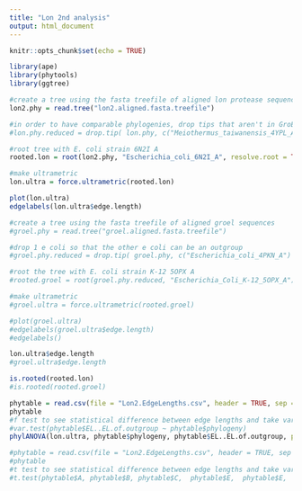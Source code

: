 ```yaml
---
title: "Lon 2nd analysis"
output: html_document
---
```


```r
knitr::opts_chunk$set(echo = TRUE)

library(ape)
library(phytools)
library(ggtree)
```

```r
#create a tree using the fasta treefile of aligned lon protease sequences
lon2.phy = read.tree("lon2.aligned.fasta.treefile")

#in order to have comparable phylogenies, drop tips that aren't in GroEL phylo
#lon.phy.reduced = drop.tip( lon.phy, c("Meiothermus_taiwanensis_4YPL_A", "Bacillus_subtilis_3M6A_A", "Yersinia_pestis_6ON2_A", "Yersinia_pestis_6V11_A", "Escherichia_coli_6U5Z_A") )

#root tree with E. coli strain 6N2I A
rooted.lon = root(lon2.phy, "Escherichia_coli_6N2I_A", resolve.root = TRUE)

#make ultrametric
lon.ultra = force.ultrametric(rooted.lon)

plot(lon.ultra)
edgelabels(lon.ultra$edge.length)

```

```r

#create a tree using the fasta treefile of aligned groel sequences
#groel.phy = read.tree("groel.aligned.fasta.treefile")

#drop 1 e coli so that the other e coli can be an outgroup
#groel.phy.reduced = drop.tip( groel.phy, c("Escherichia_coli_4PKN_A") )

#root the tree with E. coli strain K-12 5OPX A
#rooted.groel = root(groel.phy.reduced, "Escherichia_Coli_K-12_5OPX_A")

#make ultrametric
#groel.ultra = force.ultrametric(rooted.groel)

#plot(groel.ultra)
#edgelabels(groel.ultra$edge.length)
#edgelabels()
```

```r
lon.ultra$edge.length
#groel.ultra$edge.length

is.rooted(rooted.lon)
#is.rooted(rooted.groel)

```


```r
phytable = read.csv(file = "Lon2.EdgeLengths.csv", header = TRUE, sep = ",")
phytable
#f test to see statistical difference between edge lengths and take variance of groups into account
#var.test(phytable$EL..EL.of.outgroup ~ phytable$phylogeny)
phylANOVA(lon.ultra, phytable$phylogeny, phytable$EL..EL.of.outgroup, posthoc = TRUE)


```
```r

#phytable = read.csv(file = "Lon2.EdgeLengths.csv", header = TRUE, sep = ",")
#phytable
#t test to see statistical difference between edge lengths and take variance between groups
#t.test(phytable$A, phytable$B, phytable$C,  phytable$E,  phytable$E,  phytable$F, phytable$G)


```








